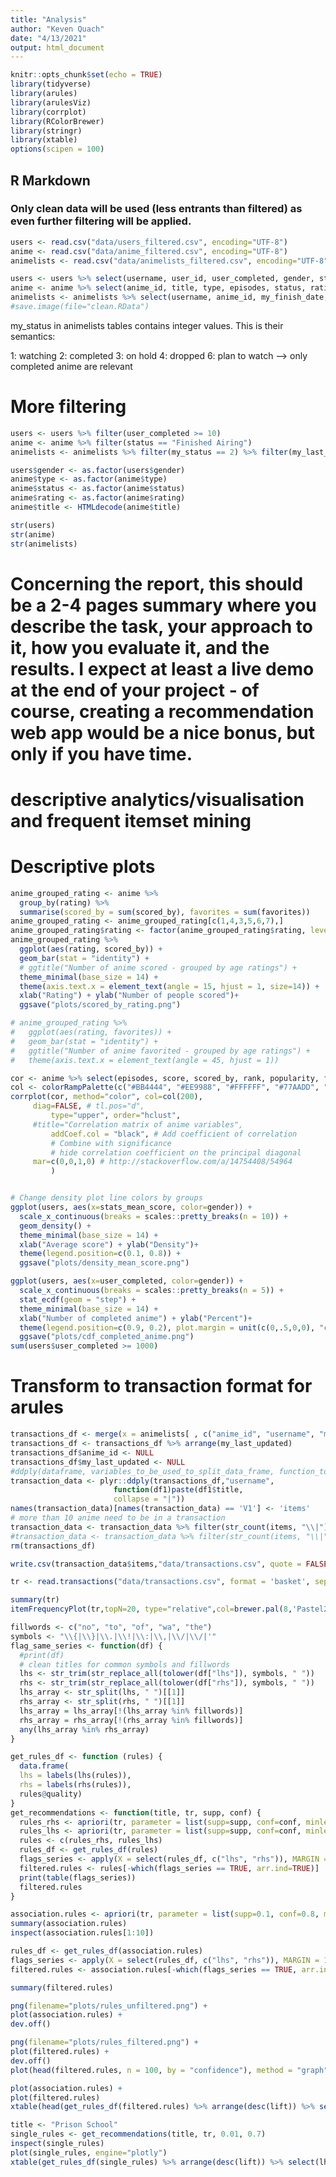 ```yaml
---
title: "Analysis"
author: "Keven Quach"
date: "4/13/2021"
output: html_document
---
```


```r
knitr::opts_chunk$set(echo = TRUE)
library(tidyverse)
library(arules)
library(arulesViz)
library(corrplot)
library(RColorBrewer)
library(stringr)
library(xtable)
options(scipen = 100)
```

## R Markdown

### Only clean data will be used (less entrants than filtered) as even further filtering will be applied.
```r
users <- read.csv("data/users_filtered.csv", encoding="UTF-8")
anime <- read.csv("data/anime_filtered.csv", encoding="UTF-8")
animelists <- read.csv("data/animelists_filtered.csv", encoding="UTF-8")
```


```r
users <- users %>% select(username, user_id, user_completed, gender, stats_mean_score)
anime <- anime %>% select(anime_id, title, type, episodes, status, rating, score, scored_by, rank, popularity, favorites, genre)
animelists <- animelists %>% select(username, anime_id, my_finish_date, my_last_updated, my_status)
#save.image(file="clean.RData")
```

my_status in animelists tables contains integer values. This is their semantics:

1: watching
2: completed
3: on hold
4: dropped
6: plan to watch
--> only completed anime are relevant

# More filtering
```r

users <- users %>% filter(user_completed >= 10)
anime <- anime %>% filter(status == "Finished Airing")
animelists <- animelists %>% filter(my_status == 2) %>% filter(my_last_updated != 0) %>% arrange(my_last_updated)

```

```r
users$gender <- as.factor(users$gender)
anime$type <- as.factor(anime$type)
anime$status <- as.factor(anime$status)
anime$rating <- as.factor(anime$rating)
anime$title <- HTMLdecode(anime$title)

str(users)
str(anime)
str(animelists)
```
# Concerning the report, this should be a 2-4 pages summary where you describe the task, your approach to it, how you evaluate it, and the results. I expect at least a live demo at the end of your project - of course, creating a recommendation web app would be a nice bonus, but only if you have time.
# descriptive analytics/visualisation and frequent itemset mining

# Descriptive plots 
```r
anime_grouped_rating <- anime %>% 
  group_by(rating) %>% 
  summarise(scored_by = sum(scored_by), favorites = sum(favorites)) 
anime_grouped_rating <- anime_grouped_rating[c(1,4,3,5,6,7),]
anime_grouped_rating$rating <- factor(anime_grouped_rating$rating, levels = anime_grouped_rating$rating)
anime_grouped_rating %>% 
  ggplot(aes(rating, scored_by)) +
  geom_bar(stat = "identity") +
  # ggtitle("Number of anime scored - grouped by age ratings") +
  theme_minimal(base_size = 14) +
  theme(axis.text.x = element_text(angle = 15, hjust = 1, size=14)) +
  xlab("Rating") + ylab("Number of people scored")+
  ggsave("plots/scored_by_rating.png")

# anime_grouped_rating %>% 
#   ggplot(aes(rating, favorites)) +
#   geom_bar(stat = "identity") +
#   ggtitle("Number of anime favorited - grouped by age ratings") +
#   theme(axis.text.x = element_text(angle = 45, hjust = 1)) 

cor <- anime %>% select(episodes, score, scored_by, rank, popularity, favorites) %>% cor(use ="complete.obs")
col <- colorRampPalette(c("#BB4444", "#EE9988", "#FFFFFF", "#77AADD", "#4477AA"))
corrplot(cor, method="color", col=col(200),  
     diag=FALSE, # tl.pos="d", 
         type="upper", order="hclust", 
     #title="Correlation matrix of anime variables", 
         addCoef.col = "black", # Add coefficient of correlation
         # Combine with significance
         # hide correlation coefficient on the principal diagonal
     mar=c(0,0,1,0) # http://stackoverflow.com/a/14754408/54964
         )


# Change density plot line colors by groups
ggplot(users, aes(x=stats_mean_score, color=gender)) +
  scale_x_continuous(breaks = scales::pretty_breaks(n = 10)) +
  geom_density() +
  theme_minimal(base_size = 14) +
  xlab("Average score") + ylab("Density")+
  theme(legend.position=c(0.1, 0.8)) +
  ggsave("plots/density_mean_score.png")

ggplot(users, aes(x=user_completed, color=gender)) + 
  scale_x_continuous(breaks = scales::pretty_breaks(n = 5)) +
  stat_ecdf(geom = "step") +
  theme_minimal(base_size = 14) +
  xlab("Number of completed anime") + ylab("Percent")+
  theme(legend.position=c(0.9, 0.2), plot.margin = unit(c(0,.5,0,0), "cm")) +
  ggsave("plots/cdf_completed_anime.png")
sum(users$user_completed >= 1000)
```
# Transform to transaction format for arules
```r
transactions_df <- merge(x = animelists[ , c("anime_id", "username", "my_last_updated")], y = anime[ , c("anime_id", "title")], by = "anime_id")
transactions_df <- transactions_df %>% arrange(my_last_updated) 
transactions_df$anime_id <- NULL
transactions_df$my_last_updated <- NULL
#ddply(dataframe, variables_to_be_used_to_split_data_frame, function_to_be_applied)
transaction_data <- plyr::ddply(transactions_df,"username",
                       function(df1)paste(df1$title,
                       collapse = "|"))
names(transaction_data)[names(transaction_data) == 'V1'] <- 'items'
# more than 10 anime need to be in a transaction
transaction_data <- transaction_data %>% filter(str_count(items, "\\|") >= 9)
#transaction_data <- transaction_data %>% filter(str_count(items, "\\|") <= 300)
rm(transactions_df)

write.csv(transaction_data$items,"data/transactions.csv", quote = FALSE, row.names = FALSE)

```

```r
tr <- read.transactions("data/transactions.csv", format = 'basket', sep="|", quote = "")

summary(tr)
itemFrequencyPlot(tr,topN=20, type="relative",col=brewer.pal(8,'Pastel2'), cex.names=.75)

```

```r
fillwords <- c("no", "to", "of", "wa", "the")
symbols <- "\\{|\\}|\\.|\\!|\\:|\\,|\\/|\\/|'"
flag_same_series <- function(df) {
  #print(df)
  # clean titles for common symbols and fillwords
  lhs <- str_trim(str_replace_all(tolower(df["lhs"]), symbols, " "))
  rhs <- str_trim(str_replace_all(tolower(df["rhs"]), symbols, " "))
  lhs_array <- str_split(lhs, " ")[[1]]
  rhs_array <- str_split(rhs, " ")[[1]]
  lhs_array = lhs_array[!(lhs_array %in% fillwords)]
  rhs_array = rhs_array[!(rhs_array %in% fillwords)]
  any(lhs_array %in% rhs_array)
}

get_rules_df <- function (rules) {
  data.frame(
  lhs = labels(lhs(rules)),
  rhs = labels(rhs(rules)), 
  rules@quality)
} 
get_recommendations <- function(title, tr, supp, conf) {
  rules_rhs <- apriori(tr, parameter = list(supp=supp, conf=conf, minlen=2, maxlen = 2),appearance = list(default="lhs",rhs=title))
  rules_lhs <- apriori(tr, parameter = list(supp=supp, conf=conf, minlen=2, maxlen = 2),appearance = list(default="rhs",lhs=title))
  rules <- c(rules_rhs, rules_lhs)
  rules_df <- get_rules_df(rules)
  flags_series <- apply(X = select(rules_df, c("lhs", "rhs")), MARGIN = 1, flag_same_series)
  filtered.rules <- rules[-which(flags_series == TRUE, arr.ind=TRUE)]
  print(table(flags_series))
  filtered.rules
}
```


```r
association.rules <- apriori(tr, parameter = list(supp=0.1, conf=0.8, minlen=2, maxlen=2))
summary(association.rules)
inspect(association.rules[1:10])

rules_df <- get_rules_df(association.rules)
flags_series <- apply(X = select(rules_df, c("lhs", "rhs")), MARGIN = 1, flag_same_series)
filtered.rules <- association.rules[-which(flags_series == TRUE, arr.ind=TRUE)]

summary(filtered.rules)

png(filename="plots/rules_unfiltered.png") +
plot(association.rules) +
dev.off()

png(filename="plots/rules_filtered.png") +
plot(filtered.rules) +
dev.off()
plot(head(filtered.rules, n = 100, by = "confidence"), method = "graph", engine = "htmlwidget")

plot(association.rules) +
plot(filtered.rules) 
xtable(head(get_rules_df(filtered.rules) %>% arrange(desc(lift)) %>% select(lhs, rhs, lift), 10))


```



```r
title <- "Prison School"
single_rules <- get_recommendations(title, tr, 0.01, 0.7)
inspect(single_rules)
plot(single_rules, engine="plotly")
xtable(get_rules_df(single_rules) %>% arrange(desc(lift)) %>% select(lhs, rhs, lift))
```



```r
```


